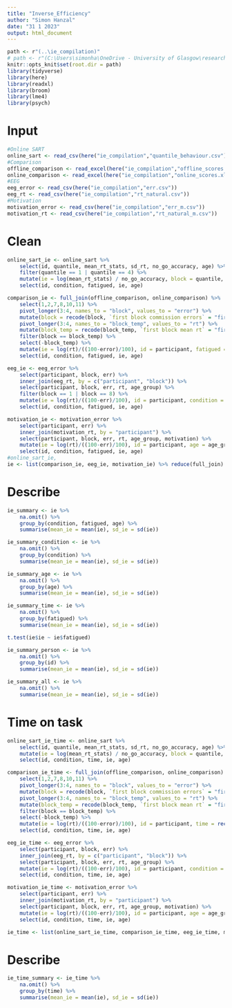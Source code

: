 ```yaml
---
title: "Inverse_Efficiency"
author: "Simon Hanzal"
date: "31 1 2023"
output: html_document
---
```


```r
path <- r"(..\ie_compilation)"
# path <- r"(C:\Users\simonha\OneDrive - University of Glasgow\research\data\exp1_data\compilation)"
knitr::opts_knit$set(root.dir = path)
library(tidyverse)
library(here)
library(readxl)
library(broom)
library(lme4)
library(psych)
```

# Input

```r
#Online SART
online_sart <- read_csv(here("ie_compilation","quantile_behaviour.csv"))
#Comparison
offline_comparison <- read_excel(here("ie_compilation","offline_scores.xlsx"))
online_comparison <- read_excel(here("ie_compilation","online_scores.xlsx"))
#EEG
eeg_error <- read_csv(here("ie_compilation","err.csv"))
eeg_rt <- read_csv(here("ie_compilation","rt_natural.csv"))
#Motivation
motivation_error <- read_csv(here("ie_compilation","err_m.csv"))
motivation_rt <- read_csv(here("ie_compilation","rt_natural_m.csv"))
```

# Clean

```r
online_sart_ie <- online_sart %>%
    select(id, quantile, mean_rt_stats, sd_rt, no_go_accuracy, age) %>%
    filter(quantile == 1 | quantile == 4) %>%
    mutate(ie = log(mean_rt_stats) / no_go_accuracy, block = quantile, condition = "online_brief", age = ifelse(age < 55, "young", "older"), fatigued = ifelse(block == 1, "no", "yes")) %>%
    select(id, condition, fatigued, ie, age)

comparison_ie <- full_join(offline_comparison, online_comparison) %>%
    select(1,2,7,8,10,11) %>%
    pivot_longer(3:4, names_to = "block", values_to = "error") %>%
    mutate(block = recode(block, `first block commission errors` = "first", `last block commission errors` = "last")) %>%
    pivot_longer(3:4, names_to = "block_temp", values_to = "rt") %>%
    mutate(block_temp = recode(block_temp, `first block mean rt` = "first", `last block mean rt` = "last")) %>%
    filter(block == block_temp) %>%
    select(-block_temp) %>%
    mutate(ie = log(rt)/((100-error)/100), id = participant, fatigued = recode(block, `first` = "no", `last` = "yes"), age = "young") %>%
    select(id, condition, fatigued, ie, age)

eeg_ie <- eeg_error %>%
    select(participant, block, err) %>%
    inner_join(eeg_rt, by = c("participant", "block")) %>%
    select(participant, block, err, rt, age_group) %>%
    filter(block == 1 | block == 8) %>%
    mutate(ie = log(rt)/((100-err)/100), id = participant, condition = "eeg_long", age = age_group, fatigued = ifelse(block == 1, "no", "yes")) %>%
    select(id, condition, fatigued, ie, age)

motivation_ie <- motivation_error %>%
    select(participant, err) %>%
    inner_join(motivation_rt, by = "participant") %>%
    select(participant, block, err, rt, age_group, motivation) %>%
    mutate(ie = log(rt)/((100-err)/100), id = participant, age = age_group, condition = ifelse(motivation == "low", "low_motivation", "high_motivation"), fatigued = "yes") %>%
    select(id, condition, fatigued, ie, age)
#online_sart_ie, 
ie <- list(comparison_ie, eeg_ie, motivation_ie) %>% reduce(full_join)
```

# Describe

```r
ie_summary <- ie %>%
    na.omit() %>%
    group_by(condition, fatigued, age) %>%
    summarise(mean_ie = mean(ie), sd_ie = sd(ie))

ie_summary_condition <- ie %>%
    na.omit() %>%
    group_by(condition) %>%
    summarise(mean_ie = mean(ie), sd_ie = sd(ie))

ie_summary_age <- ie %>%
    na.omit() %>%
    group_by(age) %>%
    summarise(mean_ie = mean(ie), sd_ie = sd(ie))

ie_summary_time <- ie %>%
    na.omit() %>%
    group_by(fatigued) %>%
    summarise(mean_ie = mean(ie), sd_ie = sd(ie))

t.test(ie$ie ~ ie$fatigued)

ie_summary_person <- ie %>%
    na.omit() %>%
    group_by(id) %>%
    summarise(mean_ie = mean(ie), sd_ie = sd(ie))

ie_summary_all <- ie %>%
    na.omit() %>%
    summarise(mean_ie = mean(ie), sd_ie = sd(ie))
```

# Time on task

```r
online_sart_ie_time <- online_sart %>%
    select(id, quantile, mean_rt_stats, sd_rt, no_go_accuracy, age) %>%
    mutate(ie = log(mean_rt_stats) / no_go_accuracy, block = quantile, condition = "online_brief", age = ifelse(age < 55, "young", "older"), time = (quantile - 1) * 2.5) %>%
    select(id, condition, time, ie, age)

comparison_ie_time <- full_join(offline_comparison, online_comparison) %>%
    select(1,2,7,8,10,11) %>%
    pivot_longer(3:4, names_to = "block", values_to = "error") %>%
    mutate(block = recode(block, `first block commission errors` = "first", `last block commission errors` = "last")) %>%
    pivot_longer(3:4, names_to = "block_temp", values_to = "rt") %>%
    mutate(block_temp = recode(block_temp, `first block mean rt` = "first", `last block mean rt` = "last")) %>%
    filter(block == block_temp) %>%
    select(-block_temp) %>%
    mutate(ie = log(rt)/((100-error)/100), id = participant, time = recode(block, `first` = 0, `last` = 35), age = "young") %>%
    select(id, condition, time, ie, age)

eeg_ie_time <- eeg_error %>%
    select(participant, block, err) %>%
    inner_join(eeg_rt, by = c("participant", "block")) %>%
    select(participant, block, err, rt, age_group) %>%
    mutate(ie = log(rt)/((100-err)/100), id = participant, condition = "eeg_long", age = age_group, time = (block - 1) * 5) %>%
    select(id, condition, time, ie, age)

motivation_ie_time <- motivation_error %>%
    select(participant, err) %>%
    inner_join(motivation_rt, by = "participant") %>%
    select(participant, block, err, rt, age_group, motivation) %>%
    mutate(ie = log(rt)/((100-err)/100), id = participant, age = age_group, condition = ifelse(motivation == "low", "low_motivation", "high_motivation"), time = 45) %>%
    select(id, condition, time, ie, age)

ie_time <- list(online_sart_ie_time, comparison_ie_time, eeg_ie_time, motivation_ie_time) %>% reduce(full_join)
```

# Describe

```r
ie_time_summary <- ie_time %>%
    na.omit() %>%
    group_by(time) %>%
    summarise(mean_ie = mean(ie), sd_ie = sd(ie))
```
